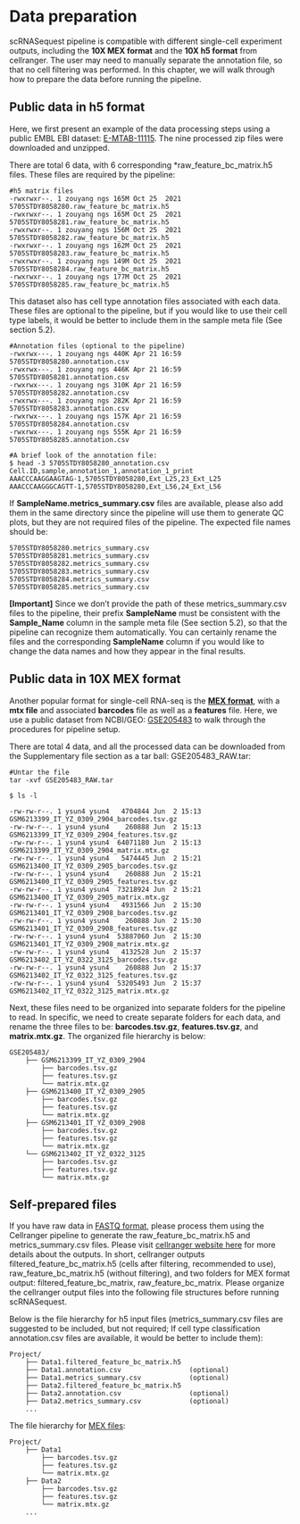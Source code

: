 # Data preparation

scRNASequest pipeline is compatible with different single-cell experiment outputs, including the **10X MEX format** and the **10X h5 format** from cellranger. The user may need to manually separate the annotation file, so that no cell filtering was performed. In this chapter, we will walk through how to prepare the data before running the pipeline.

## Public data in h5 format

Here, we first present an example of the data processing steps using a public EMBL EBI dataset: [E-MTAB-11115](https://www.ebi.ac.uk/arrayexpress/experiments/E-MTAB-11115/){target="_blank"}. The nine processed zip files were downloaded and unzipped.

There are total 6 data, with 6 corresponding *raw_feature_bc_matrix.h5 files. These files are required by the pipeline:

```
#h5 matrix files
-rwxrwxr--. 1 zouyang ngs 165M Oct 25  2021 5705STDY8058280.raw_feature_bc_matrix.h5
-rwxrwxr--. 1 zouyang ngs 165M Oct 25  2021 5705STDY8058281.raw_feature_bc_matrix.h5
-rwxrwxr--. 1 zouyang ngs 156M Oct 25  2021 5705STDY8058282.raw_feature_bc_matrix.h5
-rwxrwxr--. 1 zouyang ngs 162M Oct 25  2021 5705STDY8058283.raw_feature_bc_matrix.h5
-rwxrwxr--. 1 zouyang ngs 149M Oct 25  2021 5705STDY8058284.raw_feature_bc_matrix.h5
-rwxrwxr--. 1 zouyang ngs 177M Oct 25  2021 5705STDY8058285.raw_feature_bc_matrix.h5
```

This dataset also has cell type annotation files associated with each data. These files are optional to the pipeline, but if you would like to use their cell type labels, it would be better to include them in the sample meta file (See section 5.2).

```
#Annotation files (optional to the pipeline)
-rwxrwx---. 1 zouyang ngs 440K Apr 21 16:59 5705STDY8058280.annotation.csv
-rwxrwx---. 1 zouyang ngs 446K Apr 21 16:59 5705STDY8058281.annotation.csv
-rwxrwx---. 1 zouyang ngs 310K Apr 21 16:59 5705STDY8058282.annotation.csv
-rwxrwx---. 1 zouyang ngs 282K Apr 21 16:59 5705STDY8058283.annotation.csv
-rwxrwx---. 1 zouyang ngs 157K Apr 21 16:59 5705STDY8058284.annotation.csv
-rwxrwx---. 1 zouyang ngs 555K Apr 21 16:59 5705STDY8058285.annotation.csv

#A brief look of the annotation file:
$ head -3 5705STDY8058280_annotation.csv
Cell.ID,sample,annotation_1,annotation_1_print
AAACCCAAGGAAGTAG-1,5705STDY8058280,Ext_L25,23_Ext_L25
AAACCCAAGGGCAGTT-1,5705STDY8058280,Ext_L56,24_Ext_L56
```

If **SampleName.metrics_summary.csv** files are available, please also add them in the same directory since the pipeline will use them to generate QC plots, but they are not required files of the pipeline. The expected file names should be:

```
5705STDY8058280.metrics_summary.csv
5705STDY8058281.metrics_summary.csv
5705STDY8058282.metrics_summary.csv
5705STDY8058283.metrics_summary.csv
5705STDY8058284.metrics_summary.csv
5705STDY8058285.metrics_summary.csv
```
**[Important]** Since we don't provide the path of these metrics_summary.csv files to the pipeline, their prefix **SampleName** must be consistent with the **Sample_Name** column in the sample meta file (See section 5.2), so that the pipeline can recognize them automatically. You can certainly rename the files and the corresponding **SampleName** column if you would like to change the data names and how they appear in the final results.

## Public data in 10X MEX format

Another popular format for single-cell RNA-seq is the [**MEX format**](https://kb.10xgenomics.com/hc/en-us/articles/115000794686-How-is-the-MEX-format-used-for-the-gene-barcode-matrices), with a **mtx file** and associated **barcodes** file as well as a **features** file. Here, we use a public dataset from NCBI/GEO: [GSE205483](https://www.ncbi.nlm.nih.gov/geo/query/acc.cgi?acc=GSE205483) to walk through the procedures for pipeline setup.

There are total 4 data, and all the processed data can be downloaded from the Supplementary file section as a tar ball: GSE205483_RAW.tar:

```
#Untar the file
tar -xvf GSE205483_RAW.tar

$ ls -l

-rw-rw-r--. 1 ysun4 ysun4   4704844 Jun  2 15:13 GSM6213399_IT_YZ_0309_2904_barcodes.tsv.gz
-rw-rw-r--. 1 ysun4 ysun4    260888 Jun  2 15:13 GSM6213399_IT_YZ_0309_2904_features.tsv.gz
-rw-rw-r--. 1 ysun4 ysun4  64071180 Jun  2 15:13 GSM6213399_IT_YZ_0309_2904_matrix.mtx.gz
-rw-rw-r--. 1 ysun4 ysun4   5474445 Jun  2 15:21 GSM6213400_IT_YZ_0309_2905_barcodes.tsv.gz
-rw-rw-r--. 1 ysun4 ysun4    260888 Jun  2 15:21 GSM6213400_IT_YZ_0309_2905_features.tsv.gz
-rw-rw-r--. 1 ysun4 ysun4  73218924 Jun  2 15:21 GSM6213400_IT_YZ_0309_2905_matrix.mtx.gz
-rw-rw-r--. 1 ysun4 ysun4   4931566 Jun  2 15:30 GSM6213401_IT_YZ_0309_2908_barcodes.tsv.gz
-rw-rw-r--. 1 ysun4 ysun4    260888 Jun  2 15:30 GSM6213401_IT_YZ_0309_2908_features.tsv.gz
-rw-rw-r--. 1 ysun4 ysun4  53887060 Jun  2 15:30 GSM6213401_IT_YZ_0309_2908_matrix.mtx.gz
-rw-rw-r--. 1 ysun4 ysun4   4132528 Jun  2 15:37 GSM6213402_IT_YZ_0322_3125_barcodes.tsv.gz
-rw-rw-r--. 1 ysun4 ysun4    260888 Jun  2 15:37 GSM6213402_IT_YZ_0322_3125_features.tsv.gz
-rw-rw-r--. 1 ysun4 ysun4  53205493 Jun  2 15:37 GSM6213402_IT_YZ_0322_3125_matrix.mtx.gz
```

Next, these files need to be organized into separate folders for the pipeline to read. In specific, we need to create separate folders for each data, and rename the three files to be: **barcodes.tsv.gz**, **features.tsv.gz**, and **matrix.mtx.gz**. The organized file hierarchy is below:

```
GSE205483/
    ├── GSM6213399_IT_YZ_0309_2904
        ├── barcodes.tsv.gz
        ├── features.tsv.gz
        └── matrix.mtx.gz
    ├── GSM6213400_IT_YZ_0309_2905
        ├── barcodes.tsv.gz
        ├── features.tsv.gz
        └── matrix.mtx.gz
    ├── GSM6213401_IT_YZ_0309_2908
        ├── barcodes.tsv.gz
        ├── features.tsv.gz
        └── matrix.mtx.gz
    └── GSM6213402_IT_YZ_0322_3125
        ├── barcodes.tsv.gz
        ├── features.tsv.gz
        └── matrix.mtx.gz
```

## Self-prepared files

If you have raw data in [FASTQ format](https://support.illumina.com/bulletins/2016/04/fastq-files-explained.html), please process them using the Cellranger pipeline to generate the raw_feature_bc_matrix.h5 and metrics_summary.csv files. Please visit [cellranger website here](https://support.10xgenomics.com/single-cell-gene-expression/software/pipelines/latest/using/count) for more details about the outputs. In short, cellranger outputs filtered_feature_bc_matrix.h5 (cells after filtering, recommended to use), raw_feature_bc_matrix.h5 (without filtering), and two folders for MEX format output: filtered_feature_bc_matrix, raw_feature_bc_matrix. Please organize the cellranger output files into the following file structures before running scRNASequest.

Below is the file hierarchy for h5 input files (metrics_summary.csv files are suggested to be included, but not required; If cell type classification annotation.csv files are available, it would be better to include them):

```
Project/
    ├── Data1.filtered_feature_bc_matrix.h5
    ├── Data1.annotation.csv                 (optional)
    ├── Data1.metrics_summary.csv            (optional)
    ├── Data2.filtered_feature_bc_matrix.h5
    ├── Data2.annotation.csv                 (optional)
    ├── Data2.metrics_summary.csv            (optional)
    ...
```

The file hierarchy for [MEX files](https://kb.10xgenomics.com/hc/en-us/articles/115000794686-How-is-the-MEX-format-used-for-the-gene-barcode-matrices):

```
Project/
    ├── Data1
        ├── barcodes.tsv.gz
        ├── features.tsv.gz
        └── matrix.mtx.gz
    ├── Data2
        ├── barcodes.tsv.gz
        ├── features.tsv.gz
        └── matrix.mtx.gz
    ...
```
